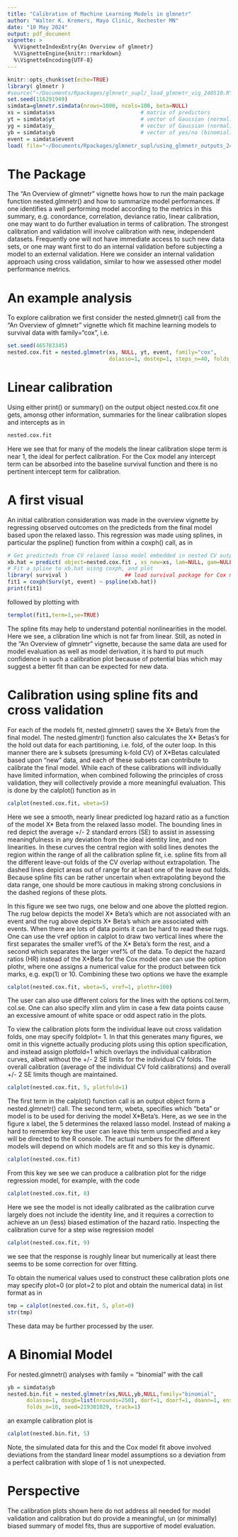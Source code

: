 ```yaml
---
title: "Calibration of Machine Learning Models in glmnetr"
author: "Walter K. Kremers, Mayo Clinic, Rochester MN"
date: "10 May 2024"
output: pdf_document 
vignette: >
  %\VignetteIndexEntry{An Overview of glmnetr}
  %\VignetteEngine{knitr::rmarkdown}
  %\VignetteEncoding{UTF-8}
---
```

```r
knitr::opts_chunk$set(echo=TRUE)
library( glmnetr )
#source("~/Documents/Rpackages/glmnetr_supl/_load_glmnetr_vig_240510.R" , echo=TRUE)
set.seed(116291949) 
simdata=glmnetr.simdata(nrows=1000, ncols=100, beta=NULL)
xs = simdata$xs                           # matrix of predictors 
yt = simdata$yt                           # vector of Gaussian (normal) outcomes
yg = simdata$y_                           # vector of Gaussian (normal) outcomes
yb = simdata$yb                           # vector of yes/no (binomial) outcomes
event = simdata$event
load( file="~/Documents/Rpackages/glmnetr_supl/using_glmnetr_outputs_240510.RLIST" ) 
```
# The Package 
The "An Overview of glmnetr" vignette hows how to run the main package function nested.glmnetr() and how to summarize model performances.  If one identifies a well performing model according to the metrics in this summary, e.g. conordance, correlation, deviance ratio, linear calibration, one may want to do further evaluation in terms of calibration.  The strongest calibration and validation will involve calibration with new, independent datasets.  Frequently one will not have immediate access to such new data sets, or one may want first to do an internal validation before subjecting a model to an external validation.  Here we consider an internal validation approach using cross validation, similar to how we assessed other model performance metrics.

# An example analysis 
To explore calibration we first consider the nested.glmnetr() call from the "An Overview of glmnetr" vignette which fit machine learning models to survival data with family="cox", i.e. 
```r
set.seed(465783345) 
nested.cox.fit = nested.glmnetr(xs, NULL, yt, event, family="cox", 
                                dolasso=1, dostep=1, steps_n=40, folds_n=10, track=1)  
```
# Linear calibration 
Using either print() or summary() on the output object nested.cox.fit one gets, amonsg other information, summaries for the linear calibration slopes and intercepts as in 
```r
nested.cox.fit
```
Here we see that for many of the models the linear calibration slope term is near 1, the ideal for perfect calibration.  For the Cox model any intercept term can be absorbed into the baseline survival function and there is no pertinent intercept term for calibration. 

# A first visual
An initial calibration consideration was made in the overview vignette by regressing observed outcomes on the predicteds from the final model based upon the relaxed lasso.  This regression was made using splines, in particular the pspline() function from within a coxph() call, as in
```r
# Get predicteds from CV relaxed lasso model embedded in nested CV outputs & Plot
xb.hat = predict( object=nested.cox.fit , xs_new=xs, lam=NULL, gam=NULL, comment=FALSE) 
# Fit a spline to xb.hat uisng coxph, and plot 
library( survival )                  ## load survival package for Cox model fits 
fit1 = coxph(Surv(yt, event) ~ pspline(xb.hat))
print(fit1)
```
followed by plotting with 
```r
termplot(fit1,term=1,se=TRUE)
```
The spline fits may help to understand potential nonlinearities in the model.  Here we see, a clibration line which is not far from linear.  Still, as noted in the "An Overview of glmnetr" vignette, because the same data are used for model evaluation as well as model derivation, it is hard to put much confidence in such a calibration plot because of potential bias which may suggest a better fit than can be expected for new data.

# Calibration using spline fits and cross validation 
For each of the models fit, nested.glmnetr() saves the X* Beta's from the final model.  The nested.glmentr() function also calculates the X* Betas's for the hold out data for each partitioning, i.e. fold, of the outer loop.  In this manner there are k subsets (presuming k-fold CV) of X*Betas calculated based upon "new" data, and each of these subsets can contribute to calibrate the final model.  While each of these calibrations will individually have limited information, when combined following the principles of cross validation, they will collectively provide a more meaningful evaluation.  This is done by the calplot() function as in 
```r
calplot(nested.cox.fit, wbeta=5)
```
Here we see a smooth, nearly linear predicted log hazard ratio as a function of the model X* Beta from the relaxed lasso model.  The bounding lines in red depict the average +/- 2 standard errors (SE) to assist in assessing meaningfulness in any deviation from the ideal identity line, and non linearities.  In these curves the central region with solid lines denotes the region within the range of all the calibration spline fit, i.e. spline fits from all the different leave-out folds of the CV overlap without extrapolation.  The dashed lines depict areas out of range for at least one of the leave out folds.  Because spline fits can be rather uncertain when extrapolating beyond the data range, one should be more cautious in making strong conclusions in the dashed regions of these plots.  

In this figure we see two rugs, one below and one above the plotted region.  The rug below depicts the model X* Beta's which are not associated with an event and the rug above depicts X* Beta's which are associated with events.  When there are lots of data points it can be hard to read these rugs.  One can use the vref option in calplot to draw two vertical lines where the first separates the smaller vref% of the X* Beta's form the rest, and a second which separates the larger vref% of the data.  To depict the hazard ratios (HR) instead of the X*Beta for the Cox model one can use the option plothr, where one assigns a numerical value for the product between tick marks, e.g. exp(1) or 10.  Combining these two options we have the example 
```r
calplot(nested.cox.fit, wbeta=5, vref=1, plothr=100)
```
The user can also use different colors for the lines with the options col.term, col.se.  One can also specify xlim and ylim in case a few data points cause an excessive amount of white space or odd aspect ratio in the plots.

To view the calibration plots form the individual leave out cross validation folds, one may specify foldplot= 1.  In that this generates many figures, we omit in this vignette actually producing plots using this option specification, and instead assign plotfold=1 which overlays the individual calibration curves, albeit without the +/- 2 SE limits for the individual CV folds.  The overall calibration (average of the individual CV fold calibrations) and overall +/- 2 SE limits though are maintained. 
\newpage
```r
calplot(nested.cox.fit, 5, plotfold=1)
```
The first term in the calplot() function call is an output object form a nested.glmnetr() call.  The second term, wbeta, specifies which "beta" or model is to be used for deriving the model X*Beta's.  Here, as we see in the figure x label, the 5 determines the relaxed lasso model.  Instead of making a hard to remember key the user can leave this term unspecified and a key will be directed to the R console.  The actual numbers for the different models will depend on which models are fit and so this key is dynamic.
```r
calplot(nested.cox.fit)
```
From this key we see we can produce a calibration plot for the ridge regression model, for example, with the code
```r
calplot(nested.cox.fit, 8)
```
Here we see the model is not ideally calibrated as the calibration curve largely does not include the identity line, and it requires a correction to achieve an un (less) biased estimation of the hazard ratio. Inspecting the calibration curve for a step wise regression model
\newpage
```r
calplot(nested.cox.fit, 9)
```
we see that the response is roughly linear but numerically at least there seems to be some correction for over fitting.

To obtain the numerical values used to construct these calibration plots one may specify plot=0 (or plot=2 to plot and obtain the numerical data) in list format as in
```r
tmp = calplot(nested.cox.fit, 5, plot=0)
str(tmp)
```
These data may be further processed by the user.  

\newpage
# A Binomial Model
For nested.glmnetr() analyses with family = "binomial" with the call
```r
yb = simdata$yb 
nested.bin.fit = nested.glmnetr(xs,NULL,yb,NULL,family="binomial",
      dolasso=1, doxgb=list(nrounds=250), dorf=1, doorf=1, doann=1, ensemble=1, 
      folds_n=10, seed=219301029, track=1) 
```
an example calibration plot is 
```r
calplot(nested.bin.fit, 5) 
```
Note, the simulated data for this and the Cox model fit above involved deviations from the standard linear model assumptions so a deviation from a perfect calibration with slope of 1 is not unexpected.

# Perspective
The calibration plots shown here do not address all needed for model validation and calibration but do provide a meaningful, un (or minimally) biased summary of model fits, thus are supportive of model evaluation.
